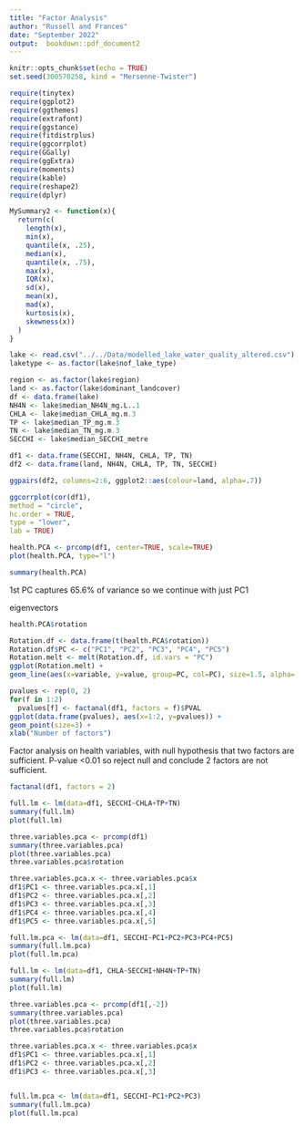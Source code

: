 ```yaml
---
title: "Factor Analysis"
author: "Russell and Frances"
date: "September 2022"
output:  bookdown::pdf_document2
---
```


```r
knitr::opts_chunk$set(echo = TRUE)
set.seed(300570258, kind = "Mersenne-Twister")

require(tinytex)
require(ggplot2)
require(ggthemes)
require(extrafont)
require(ggstance)
require(fitdistrplus)
require(ggcorrplot)
require(GGally)
require(ggExtra)
require(moments)
require(kable)
require(reshape2)
require(dplyr)
```

```r
MySummary2 <- function(x){
  return(c(
    length(x),
    min(x),
    quantile(x, .25),
    median(x),
    quantile(x, .75),
    max(x),
    IQR(x),
    sd(x),
    mean(x),
    mad(x),
    kurtosis(x), 
    skewness(x))
  )
}
```



```r
lake <- read.csv("../../Data/modelled_lake_water_quality_altered.csv")
laketype <- as.factor(lake$nof_lake_type)

region <- as.factor(lake$region)
land <- as.factor(lake$dominant_landcover)
df <- data.frame(lake)
NH4N <- lake$median_NH4N_mg.L..1
CHLA <- lake$median_CHLA_mg.m.3
TP <- lake$median_TP_mg.m.3
TN <- lake$median_TN_mg.m.3
SECCHI <- lake$median_SECCHI_metre

df1 <- data.frame(SECCHI, NH4N, CHLA, TP, TN)
df2 <- data.frame(land, NH4N, CHLA, TP, TN, SECCHI)
```


```r
ggpairs(df2, columns=2:6, ggplot2::aes(colour=land, alpha=.7))
```


```r
ggcorrplot(cor(df1),
method = "circle",
hc.order = TRUE,
type = "lower",
lab = TRUE)

```


```r
health.PCA <- prcomp(df1, center=TRUE, scale=TRUE)
plot(health.PCA, type="l")

```


```r
summary(health.PCA)
```

1st PC captures 65.6% of variance so we continue with just PC1

eigenvectors

```r
health.PCA$rotation

```


```r
Rotation.df <- data.frame(t(health.PCA$rotation))
Rotation.df$PC <- c("PC1", "PC2", "PC3", "PC4", "PC5")
Rotation.melt <- melt(Rotation.df, id.vars = "PC")
ggplot(Rotation.melt) +
geom_line(aes(x=variable, y=value, group=PC, col=PC), size=1.5, alpha=.7)
```

```r
pvalues <- rep(0, 2)
for(f in 1:2)
  pvalues[f] <- factanal(df1, factors = f)$PVAL
ggplot(data.frame(pvalues), aes(x=1:2, y=pvalues)) +
geom_point(size=3) +
xlab("Number of factors")
```


Factor analysis on health variables, with null hypothesis that two factors are sufficient. P-value <0.01 so reject null and conclude 2 factors are not sufficient. 


```r
factanal(df1, factors = 2)

```
```r
full.lm <- lm(data=df1, SECCHI~CHLA+TP+TN)
summary(full.lm)
plot(full.lm)
```

```r
three.variables.pca <- prcomp(df1)
summary(three.variables.pca)
plot(three.variables.pca)
three.variables.pca$rotation
```

```r
three.variables.pca.x <- three.variables.pca$x
df1$PC1 <- three.variables.pca.x[,1]
df1$PC2 <- three.variables.pca.x[,2]
df1$PC3 <- three.variables.pca.x[,3]
df1$PC4 <- three.variables.pca.x[,4]
df1$PC5 <- three.variables.pca.x[,5]

full.lm.pca <- lm(data=df1, SECCHI~PC1+PC2+PC3+PC4+PC5)
summary(full.lm.pca)
plot(full.lm.pca)

```








```r
full.lm <- lm(data=df1, CHLA~SECCHI+NH4N+TP+TN)
summary(full.lm)
plot(full.lm)
```

```r
three.variables.pca <- prcomp(df1[,-2])
summary(three.variables.pca)
plot(three.variables.pca)
three.variables.pca$rotation
```

```r
three.variables.pca.x <- three.variables.pca$x
df1$PC1 <- three.variables.pca.x[,1]
df1$PC2 <- three.variables.pca.x[,2]
df1$PC3 <- three.variables.pca.x[,3]


full.lm.pca <- lm(data=df1, SECCHI~PC1+PC2+PC3)
summary(full.lm.pca)
plot(full.lm.pca)

```













